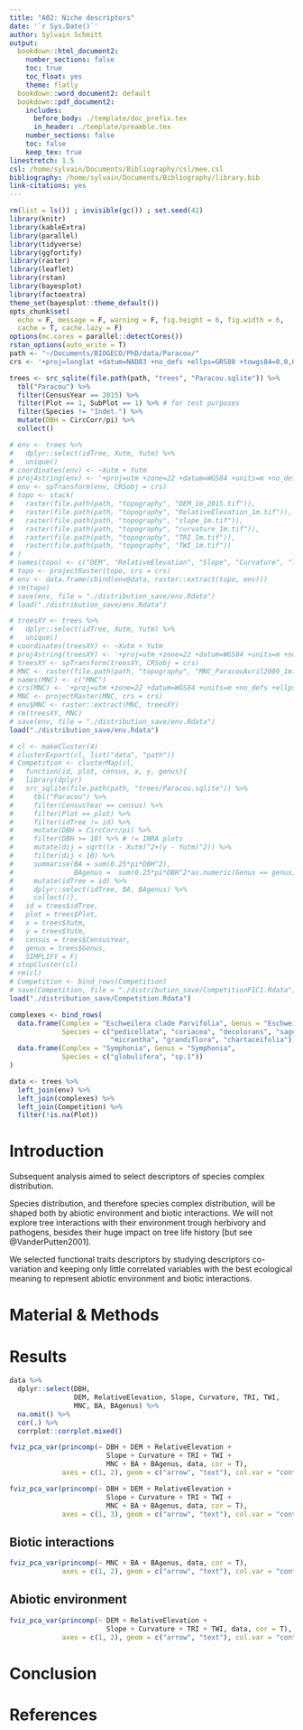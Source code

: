 ```yaml
---
title: "A02: Niche descriptors"
date: '`r Sys.Date()`'
author: Sylvain Schmitt
output:
  bookdown::html_document2:
    number_sections: false
    toc: true
    toc_float: yes
    theme: flatly
  bookdown::word_document2: default
  bookdown::pdf_document2:
    includes:
      before_body: ./template/doc_prefix.tex
      in_header: ./template/preamble.tex
    number_sections: false
    toc: false
    keep_tex: true
linestretch: 1.5
csl: /home/sylvain/Documents/Bibliography/csl/mee.csl
bibliography: /home/sylvain/Documents/Bibliography/library.bib
link-citations: yes
---
```

```r
rm(list = ls()) ; invisible(gc()) ; set.seed(42)
library(knitr)
library(kableExtra)
library(parallel)
library(tidyverse)
library(ggfortify)
library(raster)
library(leaflet)
library(rstan)
library(bayesplot)
library(factoextra)
theme_set(bayesplot::theme_default())
opts_chunk$set(
  echo = F, message = F, warning = F, fig.height = 6, fig.width = 6,
  cache = T, cache.lazy = F)
options(mc.cores = parallel::detectCores())
rstan_options(auto_write = T)
path <- "~/Documents/BIOGECO/PhD/data/Paracou/"
crs <- '+proj=longlat +datum=NAD83 +no_defs +ellps=GRS80 +towgs84=0,0,0' # global crs definition
```

```r
trees <- src_sqlite(file.path(path, "trees", "Paracou.sqlite")) %>% 
  tbl("Paracou") %>% 
  filter(CensusYear == 2015) %>%
  filter(Plot == 1, SubPlot == 1) %>% # for test purposes
  filter(Species != "Indet.") %>% 
  mutate(DBH = CircCorr/pi) %>% 
  collect()
```

```r
# env <- trees %>%
#   dplyr::select(idTree, Xutm, Yutm) %>%
#   unique()
# coordinates(env) <- ~Xutm + Yutm
# proj4string(env) <- '+proj=utm +zone=22 +datum=WGS84 +units=m +no_defs +ellps=WGS84 +towgs84=0,0,0'
# env <- spTransform(env, CRSobj = crs)
# topo <- stack(
#   raster(file.path(path, "topography", "DEM_1m_2015.tif")),
#   raster(file.path(path, "topography", "RelativeElevation_1m.tif")),
#   raster(file.path(path, "topography", "slope_1m.tif")),
#   raster(file.path(path, "topography", "curvature_1m.tif")),
#   raster(file.path(path, "topography", "TRI_1m.tif")),
#   raster(file.path(path, "topography", "TWI_1m.tif"))
# )
# names(topo) <- c("DEM", "RelativeElevation", "Slope", "Curvature", "TRI", "TWI")
# topo <- projectRaster(topo, crs = crs)
# env <- data.frame(cbind(env@data, raster::extract(topo, env)))
# rm(topo)
# save(env, file = "./distribution_save/env.Rdata")
# load("./distribution_save/env.Rdata")
```

```r
# treesXY <- trees %>%
#   dplyr::select(idTree, Xutm, Yutm) %>%
#   unique()
# coordinates(treesXY) <- ~Xutm + Yutm
# proj4string(treesXY) <- '+proj=utm +zone=22 +datum=WGS84 +units=m +no_defs +ellps=WGS84 +towgs84=0,0,0'
# treesXY <- spTransform(treesXY, CRSobj = crs)
# MNC <- raster(file.path(path, "topography", "MNC_ParacouAvril2009_1m.tif"))
# names(MNC) <- c("MNC")
# crs(MNC) <- '+proj=utm +zone=22 +datum=WGS84 +units=m +no_defs +ellps=WGS84 +towgs84=0,0,0'
# MNC <- projectRaster(MNC, crs = crs)
# env$MNC <- raster::extract(MNC, treesXY)
# rm(treesXY, MNC)
# save(env, file = "./distribution_save/env.Rdata")
load("./distribution_save/env.Rdata")
```

```r
# cl <- makeCluster(4)
# clusterExport(cl, list("data", "path"))
# Competition <- clusterMap(cl,
#   function(id, plot, census, x, y, genus){
#   library(dplyr)
#   src_sqlite(file.path(path, "trees/Paracou.sqlite")) %>%
#     tbl("Paracou") %>%
#     filter(CensusYear == census) %>%
#     filter(Plot == plot) %>%
#     filter(idTree != id) %>%
#     mutate(DBH = CircCorr/pi) %>%
#     filter(DBH >= 10) %>% # != INRA plots
#     mutate(dij = sqrt((x - Xutm)^2+(y - Yutm)^2)) %>%
#     filter(dij < 10) %>%
#     summarise(BA = sum(0.25*pi*DBH^2),
#               BAgenus =  sum(0.25*pi*DBH^2*as.numeric(Genus == genus))) %>%
#     mutate(idTree = id) %>%
#     dplyr::select(idTree, BA, BAgenus) %>%
#     collect()},
#   id = trees$idTree,
#   plot = trees$Plot,
#   x = trees$Xutm,
#   y = trees$Yutm,
#   census = trees$CensusYear,
#   genus = trees$Genus,
#   SIMPLIFY = F)
# stopCluster(cl)
# rm(cl)
# Competition <- bind_rows(Competition)
# save(Competition, file = "./distribution_save/CompetitionP1C1.Rdata")
load("./distribution_save/Competition.Rdata")
```

```r
complexes <- bind_rows(
  data.frame(Complex = "Eschweilera clade Parvifolia", Genus = "Eschweilera",
             Species = c("pedicellata", "coriacea", "decolorans", "sagotiana", "parviflora",
                         "micrantha", "grandiflora", "chartaceifolia")),
  data.frame(Complex = "Symphonia", Genus = "Symphonia",
             Species = c("globulifera", "sp.1"))
)
```

```r
data <- trees %>% 
  left_join(env) %>% 
  left_join(complexes) %>% 
  left_join(Competition) %>% 
  filter(!is.na(Plot))
```

# Introduction

Subsequent analysis aimed to select descriptors of species complex distribution.

Species distribution, and therefore species complex distribution, will be shaped both by abiotic environment and biotic interactions. We will not explore tree interactions with their environment trough herbivory and pathogens, besides their huge impact on tree life history [but see @VanderPutten2001].

We selected functional traits descriptors by studying descriptors co-variation and keeping only little correlated variables with the best ecological meaning to represent abiotic environment and biotic interactions.

# Material & Methods

# Results

```r
data %>% 
  dplyr::select(DBH, 
                DEM, RelativeElevation, Slope, Curvature, TRI, TWI,
                MNC, BA, BAgenus) %>% 
  na.omit() %>% 
  cor(.) %>% 
  corrplot::corrplot.mixed()
```

```r
fviz_pca_var(princomp(~ DBH + DEM + RelativeElevation +
                        Slope + Curvature + TRI + TWI +
                        MNC + BA + BAgenus, data, cor = T),
             axes = c(1, 2), geom = c("arrow", "text"), col.var = "contrib")
```

```r
fviz_pca_var(princomp(~ DBH + DEM + RelativeElevation +
                        Slope + Curvature + TRI + TWI +
                        MNC + BA + BAgenus, data, cor = T),
             axes = c(1, 3), geom = c("arrow", "text"), col.var = "contrib")
```

## Biotic interactions


```r
fviz_pca_var(princomp(~ MNC + BA + BAgenus, data, cor = T),
             axes = c(1, 2), geom = c("arrow", "text"), col.var = "contrib")
```

## Abiotic environment

```r
fviz_pca_var(princomp(~ DEM + RelativeElevation +
                        Slope + Curvature + TRI + TWI, data, cor = T),
             axes = c(1, 2), geom = c("arrow", "text"), col.var = "contrib")
```

# Conclusion

# References

